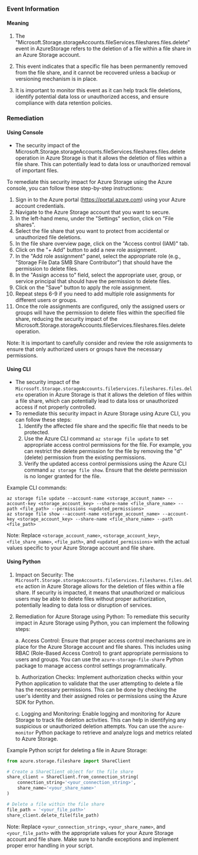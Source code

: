 
### Event Information

#### Meaning

1. The "Microsoft.Storage.storageAccounts.fileServices.fileshares.files.delete" event in AzureStorage refers to the deletion of a file within a file share in an Azure Storage account.

2. This event indicates that a specific file has been permanently removed from the file share, and it cannot be recovered unless a backup or versioning mechanism is in place.

3. It is important to monitor this event as it can help track file deletions, identify potential data loss or unauthorized access, and ensure compliance with data retention policies.

### Remediation

#### Using Console

- The security impact of the Microsoft.Storage.storageAccounts.fileServices.fileshares.files.delete operation in Azure Storage is that it allows the deletion of files within a file share. This can potentially lead to data loss or unauthorized removal of important files.

To remediate this security impact for Azure Storage using the Azure console, you can follow these step-by-step instructions:

1. Sign in to the Azure portal (https://portal.azure.com) using your Azure account credentials.
2. Navigate to the Azure Storage account that you want to secure.
3. In the left-hand menu, under the "Settings" section, click on "File shares".
4. Select the file share that you want to protect from accidental or unauthorized file deletions.
5. In the file share overview page, click on the "Access control (IAM)" tab.
6. Click on the "+ Add" button to add a new role assignment.
7. In the "Add role assignment" panel, select the appropriate role (e.g., "Storage File Data SMB Share Contributor") that should have the permission to delete files.
8. In the "Assign access to" field, select the appropriate user, group, or service principal that should have the permission to delete files.
9. Click on the "Save" button to apply the role assignment.
10. Repeat steps 6-9 if you need to add multiple role assignments for different users or groups.
11. Once the role assignments are configured, only the assigned users or groups will have the permission to delete files within the specified file share, reducing the security impact of the Microsoft.Storage.storageAccounts.fileServices.fileshares.files.delete operation.

Note: It is important to carefully consider and review the role assignments to ensure that only authorized users or groups have the necessary permissions.

#### Using CLI

- The security impact of the `Microsoft.Storage.storageAccounts.fileServices.fileshares.files.delete` operation in Azure Storage is that it allows the deletion of files within a file share, which can potentially lead to data loss or unauthorized access if not properly controlled.
- To remediate this security impact in Azure Storage using Azure CLI, you can follow these steps:
  1. Identify the affected file share and the specific file that needs to be protected.
  2. Use the Azure CLI command `az storage file update` to set appropriate access control permissions for the file. For example, you can restrict the delete permission for the file by removing the "d" (delete) permission from the existing permissions.
  3. Verify the updated access control permissions using the Azure CLI command `az storage file show`. Ensure that the delete permission is no longer granted for the file.

Example CLI commands:
```
az storage file update --account-name <storage_account_name> --account-key <storage_account_key> --share-name <file_share_name> --path <file_path> --permissions <updated_permissions>
az storage file show --account-name <storage_account_name> --account-key <storage_account_key> --share-name <file_share_name> --path <file_path>
```
Note: Replace `<storage_account_name>`, `<storage_account_key>`, `<file_share_name>`, `<file_path>`, and `<updated_permissions>` with the actual values specific to your Azure Storage account and file share.

#### Using Python

1. Impact on Security: The `Microsoft.Storage.storageAccounts.fileServices.fileshares.files.delete` action in Azure Storage allows for the deletion of files within a file share. If security is impacted, it means that unauthorized or malicious users may be able to delete files without proper authorization, potentially leading to data loss or disruption of services.

2. Remediation for Azure Storage using Python: To remediate this security impact in Azure Storage using Python, you can implement the following steps:

   a. Access Control: Ensure that proper access control mechanisms are in place for the Azure Storage account and file shares. This includes using RBAC (Role-Based Access Control) to grant appropriate permissions to users and groups. You can use the `azure-storage-file-share` Python package to manage access control settings programmatically.

   b. Authorization Checks: Implement authorization checks within your Python application to validate that the user attempting to delete a file has the necessary permissions. This can be done by checking the user's identity and their assigned roles or permissions using the Azure SDK for Python.

   c. Logging and Monitoring: Enable logging and monitoring for Azure Storage to track file deletion activities. This can help in identifying any suspicious or unauthorized deletion attempts. You can use the `azure-monitor` Python package to retrieve and analyze logs and metrics related to Azure Storage.

Example Python script for deleting a file in Azure Storage:

```python
from azure.storage.fileshare import ShareClient

# Create a ShareClient object for the file share
share_client = ShareClient.from_connection_string(
    connection_string='<your_connection_string>',
    share_name='<your_share_name>'
)

# Delete a file within the file share
file_path = '<your_file_path>'
share_client.delete_file(file_path)
```

Note: Replace `<your_connection_string>`, `<your_share_name>`, and `<your_file_path>` with the appropriate values for your Azure Storage account and file share. Make sure to handle exceptions and implement proper error handling in your script.

